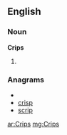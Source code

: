 ==English==

===Noun===
'''Crips'''

# {{plural of|[[Crip]]}}

===Anagrams===
* {{alphagram|ciprs}}
* [[crisp#English|crisp]]
* [[scrip#English|scrip]]

[[ar:Crips]]
[[mg:Crips]]